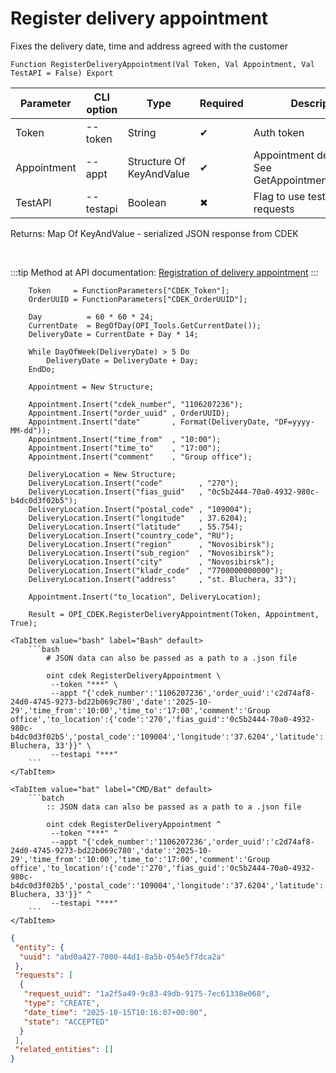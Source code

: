 ﻿---
sidebar_position: 5
description: Register delivery appointment and other functions to work with CDEK in the Open Integration Package, a free open-source integration library for 1C:Enterprise 8, OneScript and CLI
keywords: [1C, 1С, 1С:Enterprise, 1С:Enterprise 8.3, API, Integration, Services, Exchange, OneScript, CLI, CDEK]
---


# Register delivery appointment
 Fixes the delivery date, time and address agreed with the customer



`Function RegisterDeliveryAppointment(Val Token, Val Appointment, Val TestAPI = False) Export`

  | Parameter | CLI option | Type | Required | Description |
  |-|-|-|-|-|
  | Token | --token | String | &#x2714; | Auth token |
  | Appointment | --appt | Structure Of KeyAndValue | &#x2714; | Appointment description. See GetAppointmentDescription |
  | TestAPI | --testapi | Boolean | &#x2716; | Flag to use test API for requests |

  
  Returns:  Map Of KeyAndValue - serialized JSON response from CDEK

<br/>

:::tip
Method at API documentation: [Registration of delivery appointment](https://api-docs.cdek.ru/36989576.html)
:::
<br/>


```bsl title="1C:Enterprise/OneScript code example"
    Token     = FunctionParameters["CDEK_Token"];
    OrderUUID = FunctionParameters["CDEK_OrderUUID"];

    Day          = 60 * 60 * 24;
    CurrentDate  = BegOfDay(OPI_Tools.GetCurrentDate());
    DeliveryDate = CurrentDate + Day * 14;

    While DayOfWeek(DeliveryDate) > 5 Do
        DeliveryDate = DeliveryDate + Day;
    EndDo;

    Appointment = New Structure;

    Appointment.Insert("cdek_number", "1106207236");
    Appointment.Insert("order_uuid" , OrderUUID);
    Appointment.Insert("date"       , Format(DeliveryDate, "DF=yyyy-MM-dd"));
    Appointment.Insert("time_from"  , "10:00");
    Appointment.Insert("time_to"    , "17:00");
    Appointment.Insert("comment"    , "Group office");

    DeliveryLocation = New Structure;
    DeliveryLocation.Insert("code"        , "270");
    DeliveryLocation.Insert("fias_guid"   , "0c5b2444-70a0-4932-980c-b4dc0d3f02b5");
    DeliveryLocation.Insert("postal_code" , "109004");
    DeliveryLocation.Insert("longitude"   , 37.6204);
    DeliveryLocation.Insert("latitude"    , 55.754);
    DeliveryLocation.Insert("country_code", "RU");
    DeliveryLocation.Insert("region"      , "Novosibirsk");
    DeliveryLocation.Insert("sub_region"  , "Novosibirsk");
    DeliveryLocation.Insert("city"        , "Novosibirsk");
    DeliveryLocation.Insert("kladr_code"  , "7700000000000");
    DeliveryLocation.Insert("address"     , "st. Bluchera, 33");

    Appointment.Insert("to_location", DeliveryLocation);

    Result = OPI_CDEK.RegisterDeliveryAppointment(Token, Appointment, True);
```
 

 <Tabs>
  
    <TabItem value="bash" label="Bash" default>
        ```bash
            # JSON data can also be passed as a path to a .json file
            
            oint cdek RegisterDeliveryAppointment \
             --token "***" \
             --appt "{'cdek_number':'1106207236','order_uuid':'c2d74af8-24d0-4745-9273-bd22b069c780','date':'2025-10-29','time_from':'10:00','time_to':'17:00','comment':'Group office','to_location':{'code':'270','fias_guid':'0c5b2444-70a0-4932-980c-b4dc0d3f02b5','postal_code':'109004','longitude':'37.6204','latitude':'55.754','country_code':'RU','region':'Novosibirsk','sub_region':'Novosibirsk','city':'Novosibirsk','kladr_code':'7700000000000','address':'st. Bluchera, 33'}}" \
             --testapi "***"
        ```
    </TabItem>
  
    <TabItem value="bat" label="CMD/Bat" default>
        ```batch
            :: JSON data can also be passed as a path to a .json file
            
            oint cdek RegisterDeliveryAppointment ^
             --token "***" ^
             --appt "{'cdek_number':'1106207236','order_uuid':'c2d74af8-24d0-4745-9273-bd22b069c780','date':'2025-10-29','time_from':'10:00','time_to':'17:00','comment':'Group office','to_location':{'code':'270','fias_guid':'0c5b2444-70a0-4932-980c-b4dc0d3f02b5','postal_code':'109004','longitude':'37.6204','latitude':'55.754','country_code':'RU','region':'Novosibirsk','sub_region':'Novosibirsk','city':'Novosibirsk','kladr_code':'7700000000000','address':'st. Bluchera, 33'}}" ^
             --testapi "***"
        ```
    </TabItem>
</Tabs>


```json title="Result"
{
 "entity": {
  "uuid": "abd0a427-7000-44d1-8a5b-054e5f7dca2a"
 },
 "requests": [
  {
   "request_uuid": "1a2f5a49-9c83-49db-9175-7ec61338e068",
   "type": "CREATE",
   "date_time": "2025-10-15T10:16:07+00:00",
   "state": "ACCEPTED"
  }
 ],
 "related_entities": []
}
```
